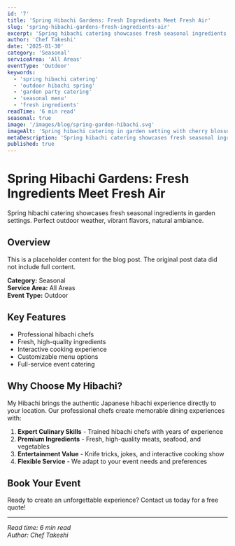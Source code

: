 ```yaml
---
id: '7'
title: 'Spring Hibachi Gardens: Fresh Ingredients Meet Fresh Air'
slug: 'spring-hibachi-gardens-fresh-ingredients-air'
excerpt: 'Spring hibachi catering showcases fresh seasonal ingredients in garden settings. Perfect outdoor weather, vibrant flavors, natural ambiance.'
author: 'Chef Takeshi'
date: '2025-01-30'
category: 'Seasonal'
serviceArea: 'All Areas'
eventType: 'Outdoor'
keywords:
  - 'spring hibachi catering'
  - 'outdoor hibachi spring'
  - 'garden party catering'
  - 'seasonal menu'
  - 'fresh ingredients'
readTime: '6 min read'
seasonal: true
image: '/images/blog/spring-garden-hibachi.svg'
imageAlt: 'Spring hibachi catering in garden setting with cherry blossoms and fresh seasonal ingredients'
metaDescription: 'Spring hibachi catering showcases fresh seasonal ingredients in garden settings. Perfect outdoor weather, vibrant flavors, natural ambiance.'
published: true
---
```


# Spring Hibachi Gardens: Fresh Ingredients Meet Fresh Air

Spring hibachi catering showcases fresh seasonal ingredients in garden settings. Perfect outdoor weather, vibrant flavors, natural ambiance.

## Overview

This is a placeholder content for the blog post. The original post data did not include full content.

**Category:** Seasonal  
**Service Area:** All Areas  
**Event Type:** Outdoor

## Key Features

- Professional hibachi chefs
- Fresh, high-quality ingredients
- Interactive cooking experience
- Customizable menu options
- Full-service event catering

## Why Choose My Hibachi?

My Hibachi brings the authentic Japanese hibachi experience directly to your location. Our professional chefs create memorable dining experiences with:

1. **Expert Culinary Skills** - Trained hibachi chefs with years of experience
2. **Premium Ingredients** - Fresh, high-quality meats, seafood, and vegetables
3. **Entertainment Value** - Knife tricks, jokes, and interactive cooking show
4. **Flexible Service** - We adapt to your event needs and preferences

## Book Your Event

Ready to create an unforgettable experience? Contact us today for a free quote!

---

*Read time: 6 min read*  
*Author: Chef Takeshi*

